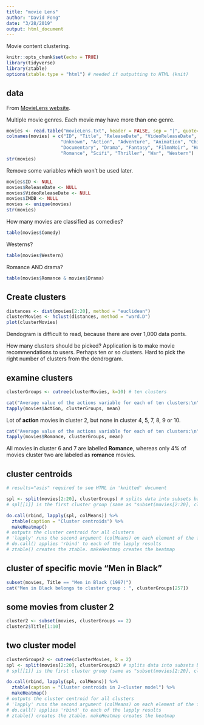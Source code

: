 ```yaml
---
title: "movie Lens"
author: "David Fong"
date: "3/28/2019"
output: html_document
---
```


Movie content clustering.

```r
knitr::opts_chunk$set(echo = TRUE)
library(tidyverse)
library(ztable)
options(ztable.type = "html") # needed if outputting to HTML (knit)
```

## data

From [MovieLens website](http://files.grouplens.org/datasets/movielens/ml-100k/u.item).

Multiple movie genres. Each movie may have more than one genre.

```r
movies <- read.table("movieLens.txt", header = FALSE, sep = "|", quote="\"")
colnames(movies) = c("ID", "Title", "ReleaseDate", "VideoReleaseDate", "IMDB",
                    "Unknown", "Action", "Adventure", "Animation", "Childrens", "Comedy", "Crime",
                    "Documentary", "Drama", "Fantasy", "FilmnNoir", "Horror", "Music", "Mystery",
                    "Romance", "Scifi", "Thriller", "War", "Western")
str(movies)
```

Remove some variables which won't be used later.

```r
movies$ID <- NULL
movies$ReleaseDate <- NULL
movies$VideoReleaseDate <- NULL
movies$IMDB <- NULL
movies <- unique(movies)
str(movies)
```

How many movies are classified as comedies?

```r
table(movies$Comedy)
```

Westerns?
```r
table(movies$Western)
```
Romance AND drama?

```r
table(movies$Romance & movies$Drama)
```

## Create clusters

```r
distances <- dist(movies[2:20], method = "euclidean")
clusterMovies <- hclust(distances, method = "ward.D")
plot(clusterMovies)
```

Dendogram is difficult to read, because there are over 1,000 data ponts.

How many clusters should be picked? Application is to make movie recommendations
to users. Perhaps ten or so clusters. Hard to pick the right number of clusters
from the dendrogram.

## examine clusters

```r
clusterGroups <- cutree(clusterMovies, k=10) # ten clusters

cat("Average value of the actions variable for each of ten clusters:\n")
tapply(movies$Action, clusterGroups, mean) 
```

Lot of **action** movies in cluster 2, but none in cluster 4, 5, 7, 8, 9 or 10.

```r
cat("Average value of the actions variable for each of ten clusters:\n")
tapply(movies$Romance, clusterGroups, mean) 
```

All movies in cluster 6 and 7 are labelled **Romance**, whereas only 4% of movies cluster two are labeled as **romance** movies.

## cluster centroids

```r
# results="asis" required to see HTML in 'knitted' document

spl <- split(movies[2:20], clusterGroups) # splits data into subsets based on clusters (ClusterGroups)
# spl[[1]] is the first cluster group (same as "subset(movies[2:20], clusterGroups == 1)")

do.call(rbind, lapply(spl, colMeans)) %>% 
  ztable(caption = "Cluster centroids") %>%
  makeHeatmap()
# outputs the cluster centroid for all clusters
# 'lapply' runs the second argument (colMeans) on each element of the first argument (spl)
# do.call() applies 'rbind' to each of the lapply results
# ztable() creates the ztable. makeHeatmap creates the heatmap
```

## cluster of specific movie "Men in Black"

```r
subset(movies, Title == "Men in Black (1997)")
cat("Men in Black belongs to cluster group : ", clusterGroups[257])
```

## some movies from cluster 2

```r
cluster2 <- subset(movies, clusterGroups == 2)
cluster2$Title[1:10]
```

## two cluster model

```r
clusterGroups2 <- cutree(clusterMovies, k = 2)
spl <- split(movies[2:20], clusterGroups2) # splits data into subsets based on clusters (ClusterGroups)
# spl[[1]] is the first cluster group (same as "subset(movies[2:20], clusterGroups == 1)")

do.call(rbind, lapply(spl, colMeans)) %>% 
  ztable(caption = "Cluster centroids in 2-cluster model") %>% 
  makeHeatmap() 
# outputs the cluster centroid for all clusters
# 'lapply' runs the second argument (colMeans) on each element of the first argument (spl)
# do.call() applies 'rbind' to each of the lapply results
# ztable() creates the ztable. makeHeatmap creates the heatmap
```